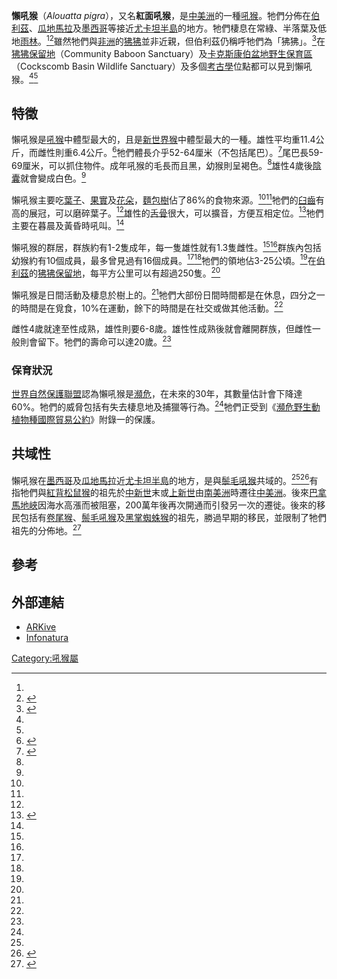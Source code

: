 {{Speciesbox
| name = 懶吼猴<ref name=msw3>{{MSW3 Groves|pages=149|id=12100386}}</ref>
| image = Alouatta pigra.jpg
| image_width = 250px
| status = EN
| status_system = iucn3.1
| trend = down
| status_ref = <ref name=iucn>{{IUCN2008|assessors=Marsh, L.K., Cuarón, A.D., Cortés-Ortiz, L., Shedden, A., Rodríguez-Luna, E. & de Grammont, P.C,|year=2008|id=914|title=Alouatta pigra|downloaded=26 October, 2008}}</ref>
| genus = Alouatta
| species = pigra
| authority = Lawrence, 1933
| synonyms = 
* ''A. luctuosa''
* ''A. villosa''
}}

'''懶吼猴'''（''Alouatta pigra''），又名'''紅面吼猴'''，是[[中美洲|中美洲]]的一種[[吼猴|吼猴]]。牠們分佈在[[伯利茲|伯利茲]]、[[瓜地馬拉|瓜地馬拉]]及[[墨西哥|墨西哥]]等接近[[尤卡坦半島|尤卡坦半島]]的地方。牠們棲息在常綠、半落葉及低地[[雨林|雨林]]。<ref name=iucn/><ref name=field>{{cite book en|title=Neotropical Rainforest Mammals A Field Guide|url=https://archive.org/details/neotropicalrainf0000emmo_h3x1|edition=Second Edition|author=Emmons, L.|year=1997|isbn=0-226-20721-8|pages=[https://archive.org/details/neotropicalrainf0000emmo_h3x1/page/130 130]-131|publisher=Univ. of Chicago Pr.|location=Chicago, Ill. ;London}}</ref>雖然牠們與[[非洲|非洲]]的[[狒狒|狒狒]]並非近親，但伯利茲仍稱呼牠們為「狒狒」。<ref name=hunter>{{cite book en|title=Watching Wildlife Central America|url=https://archive.org/details/watchingwildlife0000hunt|author=Hunter, L. & Andrew, D.|year=2002|isbn=1-86450-034-4|publisher=Lonely Planet Publications|location=Footscray, Vic.|page=[https://archive.org/details/watchingwildlife0000hunt/page/150 150]}}</ref>在[[狒狒保留地|狒狒保留地]]（Community Baboon Sanctuary）及[[卡克斯康伯盆地野生保育區|卡克斯康伯盆地野生保育區]]（Cockscomb Basin Wildlife Sanctuary）及多個[[考古學|考古學]]位點都可以見到懶吼猴。<ref name=field/><ref name=hunter/>

==特徵==
懶吼猴是[[吼猴|吼猴]]中體型最大的，且是[[新世界猴|新世界猴]]中體型最大的一種。雄性平均重11.4公斤，而雌性則重6.4公斤。<ref name=perspective>{{cite book en|title=Primates in Perspective|chapter=The Atelines|author=Di Fiore, A. and Campbell, C.|editor = Campbell, C., Fuentes, A., MacKinnon, K., Panger, M., & Bearder, S.|year=2007|isbn=978-0-19-517133-4|pages=155-177|publisher=Oxford University Press|location=New York}}</ref>牠們體長介乎52-64厘米（不包括尾巴）。<ref name=pic>{{cite book en|title=The Pictorial Guide to the Living Primates|url=https://archive.org/details/pictorialguideto00rowe|author=Rowe, N.|year=1996|isbn=0-9648825-0-7|publisher=Pogonias Press|location=East Hampton, N.Y.|page=[https://archive.org/details/pictorialguideto00rowe/page/n117 110]}}</ref>尾巴長59-69厘米，可以抓住物件。成年吼猴的毛長而且黑，幼猴則呈褐色。<ref name=pic/>雄性4歲後[[陰囊|陰囊]]就會變成白色。<ref name=field/>

懶吼猴主要吃[[葉子|葉子]]、[[果實|果實]]及[[花朵|花朵]]，[[麵包樹|麵包樹]]佔了86%的食物來源。<ref name=perspective/><ref name=pic/>牠們的[[臼齒|臼齒]]有高的展冠，可以磨碎葉子。<ref name=perspective/>雄性的[[舌骨|舌骨]]很大，可以擴音，方便互相定位。<ref name=napier>{{cite book en|title=The Natural History of the Primates|author=Naper, J. & Napier, P.|year=1994|publisher=The MIT Press|isbn=9780262640336|pages=123-124}}</ref>牠們主要在暮晨及黃昏時吼叫。<ref name=pic/>

懶吼猴的群居，群族約有1-2隻成年，每一隻雄性就有1.3隻雌性。<ref name=perspective/><ref name=pic/>群族內包括幼猴約有10個成員，最多曾見過有16個成員。<ref name=field/><ref name=perspective/>牠們的領地佔3-25公頃。<ref name=pic/>在[[伯利茲|伯利茲]]的[[狒狒保留地|狒狒保留地]]，每平方公里可以有超過250隻。<ref name=iucn/>

懶吼猴是日間活動及棲息於樹上的。<ref name=field/>牠們大部份日間時間都是在休息，四分之一的時間是在覓食，10%在運動，餘下的時間是在社交或做其他活動。<ref name=perspective/>

雌性4歲就達至性成熟，雄性則要6-8歲。雄性性成熟後就會離開群族，但雌性一般則會留下。牠們的壽命可以達20歲。<ref name=pic/>

===保育狀況===
[[世界自然保護聯盟|世界自然保護聯盟]]認為懶吼猴是[[瀕危|瀕危]]，在未來的30年，其數量估計會下降達60%。牠們的威脅包括有失去棲息地及捕獵等行為。<ref name=iucn/>牠們正受到《[[瀕危野生動植物種國際貿易公約|瀕危野生動植物種國際貿易公約]]》附錄一的保護。

==共域性==
懶吼猴在[[墨西哥|墨西哥]]及[[瓜地馬拉|瓜地馬拉]]近[[尤卡坦半島|尤卡坦半島]]的地方，是與[[鬃毛吼猴|鬃毛吼猴]]共域的。<ref name=iucn/><ref name=tax>{{cite book en | author = Rylands, A., Groves, C., Mittermeier, R., Cortes-Ortiz, L., & Hines, J. | editor = Estrada, A.; Garber, P.A.; Pavelka, M.S.M.; Luecke, L. | chapter = Taxonomy and Distributions of Mesoamerican Primates | title = New Perspectives in the Study of Mesoamerican Primates | isbn=978-0-387-25854-6 | year = 2006| pages = 47-55 | publisher = Springer | location = New York}}</ref>有指牠們與[[紅背松鼠猴|紅背松鼠猴]]的祖先於[[中新世|中新世]]末或[[上新世|上新世]]由[[南美洲|南美洲]]時遷往[[中美洲|中美洲]]。後來[[巴拿馬地峽|巴拿馬地峽]]因海水高漲而被阻塞，200萬年後再次開通而引發另一次的遷徙。後來的移民包括有[[卷尾猴|卷尾猴]]、[[鬃毛吼猴|鬃毛吼猴]]及[[黑掌蜘蛛猴|黑掌蜘蛛猴]]的祖先，勝過早期的移民，並限制了牠們祖先的分佈地。<ref>{{cite book en | author = Ford, S. | editor = Estrada, A.; Garber, P.A.; Pavelka, M.S.M.; Luecke, L. | chapter = The Biogeographic History of Mesoamerican Primates | title = New Perspectives in the Study of Mesoamerican Primates | pages = 100-107 | isbn = 978-0-387-25854-6 | year = 2006 | publisher = Springer | location = New York | url = http://www.springerlink.com/content/xjt1852715606p45/ | doi = 10.1007/b136304 }}{{Dead link|date=2020年2月 |bot=InternetArchiveBot |fix-attempted=yes }}</ref>

==參考==
{{reflist}}

==外部連結==
{{Wikispecies|Alouatta pigra}}
* [https://web.archive.org/web/20060503165357/http://www.arkive.org/species/GES/mammals/Alouatta_pigra/ ARKive]
* [http://www.natureserve.org/infonatura/ Infonatura] {{Wayback|url=http://www.natureserve.org/infonatura/ |date=20090624031231 }}
{{Taxonbar|from=Q849419}}

[[Category:吼猴屬|Category:吼猴屬]]